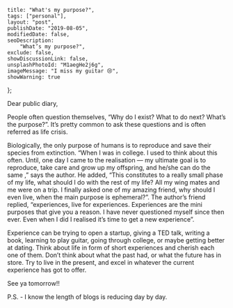 
    title: "What's my purpose?",
    tags: ["personal"],
    layout: "post",
    publishDate: "2019-08-05",
    modifiedDate: false,
    seoDescription:
        "What’s my purpose?",
    exclude: false,
    showDiscussionLink: false,
    unsplashPhotoId: "M1aegHe2j6g",
    imageMessage: "I miss my guitar 😢",
    showWarning: true
};

<BlogMeta data={props} />

Dear public diary,

People often question themselves, “Why do I exist? What to do next? What’s the purpose?”. It’s pretty common to ask these questions and is often referred as life crisis.

Biologically, the only purpose of humans is to reproduce and save their species from extinction. “When I was in college. I used to think about this often. Until, one day I came to the realisation — my ultimate goal is to reproduce, take care and grow up my offspring, and he/she can do the same ,” says the author. He added, “This constitutes to a really small phase of my life, what should I do with the rest of my life? All my wing mates and me were on a trip. I finally asked one of my amazing friend, why should I even live, when the main purpose is ephemeral?”. The author’s friend replied, “experiences, live for experiences. Experiences are the mini purposes that give you a reason. I have never questioned myself since then ever. Even when I did I realised it’s time to get a new experience”.

Experience can be trying to open a startup, giving a TED talk, writing a book, learning to play guitar, going through college, or maybe getting better at dating. Think about life in form of short experiences and cherish each one of them. Don’t think about what the past had, or what the future has in store. Try to live in the present, and excel in whatever the current experience has got to offer.

See ya tomorrow!!

P.S. - I know the length of blogs is reducing day by day.  